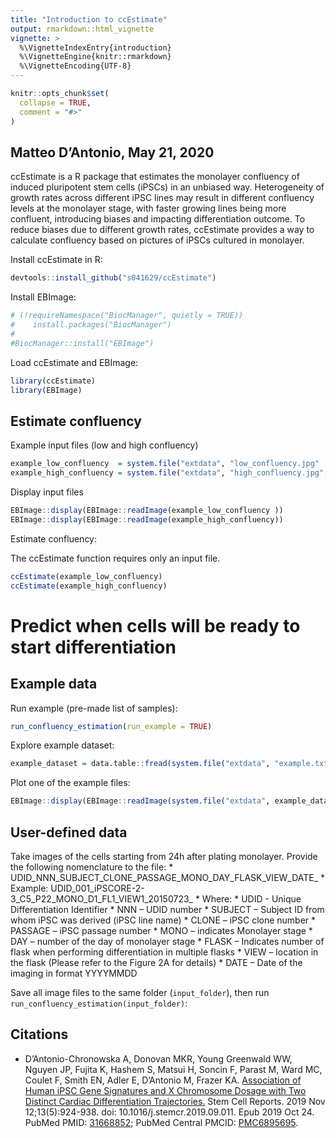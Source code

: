 ```yaml
---
title: "Introduction to ccEstimate"
output: rmarkdown::html_vignette
vignette: >
  %\VignetteIndexEntry{introduction}
  %\VignetteEngine{knitr::rmarkdown}
  %\VignetteEncoding{UTF-8}
---
```


```r
knitr::opts_chunk$set(
  collapse = TRUE,
  comment = "#>"
)
```

## Matteo D'Antonio, May 21, 2020

ccEstimate is a R package that estimates the monolayer confluency of induced pluripotent stem cells (iPSCs) in an unbiased way. 
Heterogeneity of growth rates across different iPSC lines may result in different confluency levels at the monolayer stage, with faster growing lines being more confluent, introducing biases and impacting differentiation outcome. 
To reduce biases due to different growth rates, ccEstimate provides a way to calculate confluency based on pictures of iPSCs cultured in monolayer. 

Install ccEstimate in R:

```r
devtools::install_github("s041629/ccEstimate")
```

Install EBImage:

```r
# (!requireNamespace("BiocManager", quietly = TRUE))
#    install.packages("BiocManager")
#
#BiocManager::install("EBImage")
```


Load ccEstimate and EBImage:

```r
library(ccEstimate)
library(EBImage)
```

## Estimate confluency

Example input files (low and high confluency)

```r
example_low_confluency  = system.file("extdata", "low_confluency.jpg" , package = "ccEstimate")
example_high_confluency = system.file("extdata", "high_confluency.jpg", package = "ccEstimate")
```

Display input files

```r
EBImage::display(EBImage::readImage(example_low_confluency ))
EBImage::display(EBImage::readImage(example_high_confluency))
```
Estimate confluency:

The ccEstimate function requires only an input file.

```r
ccEstimate(example_low_confluency)
ccEstimate(example_high_confluency)
```

# Predict when cells will be ready to start differentiation

## Example data
Run example (pre-made list of samples):

```r
run_confluency_estimation(run_example = TRUE)
```


Explore example dataset:

```r
example_dataset = data.table::fread(system.file("extdata", "example.txt" , package = "ccEstimate"), sep = "\t", header = TRUE, data.table = FALSE)
```

Plot one of the example files:

```r
EBImage::display(EBImage::readImage(system.file("extdata", example_dataset[1, "file"], package = "ccEstimate")))

```

## User-defined data

Take images of the cells starting from 24h after plating monolayer. Provide the following nomenclature to the file: 
* UDID_NNN_SUBJECT_CLONE_PASSAGE_MONO_DAY_FLASK_VIEW_DATE_
* Example: UDID_001_iPSCORE-2-3_C5_P22_MONO_D1_FL1_VIEW1_20150723_
* Where:
* UDID - Unique Differentiation Identifier
* NNN – UDID number
* SUBJECT – Subject ID from whom iPSC was derived (iPSC line name)
* CLONE – iPSC clone number
* PASSAGE – iPSC passage number
* MONO – indicates Monolayer stage
* DAY – number of the day of monolayer stage
* FLASK – Indicates number of flask when performing differentiation in multiple flasks
* VIEW – location in the flask (Please refer to the Figure 2A for details)
* DATE – Date of the imaging in format YYYYMMDD

Save all image files to the same folder (`input_folder`), then run `run_confluency_estimation(input_folder)`:


## Citations

* D'Antonio-Chronowska A, Donovan MKR, Young Greenwald WW, Nguyen JP, Fujita K, Hashem S, Matsui H, Soncin F, Parast M, Ward MC, Coulet F, Smith EN, Adler E, D'Antonio M, Frazer KA. 
[Association of Human iPSC Gene Signatures and X Chromosome Dosage with Two Distinct Cardiac Differentiation Trajectories.](https://www.cell.com/stem-cell-reports/fulltext/S2213-6711(19)30361-3) 
Stem Cell Reports. 2019 Nov 12;13(5):924-938. doi: 10.1016/j.stemcr.2019.09.011. Epub 2019 Oct 24. PubMed PMID: [31668852](https://pubmed.ncbi.nlm.nih.gov/31668852/); PubMed Central PMCID: [PMC6895695](https://www.ncbi.nlm.nih.gov/pmc/articles/PMC6895695/).

